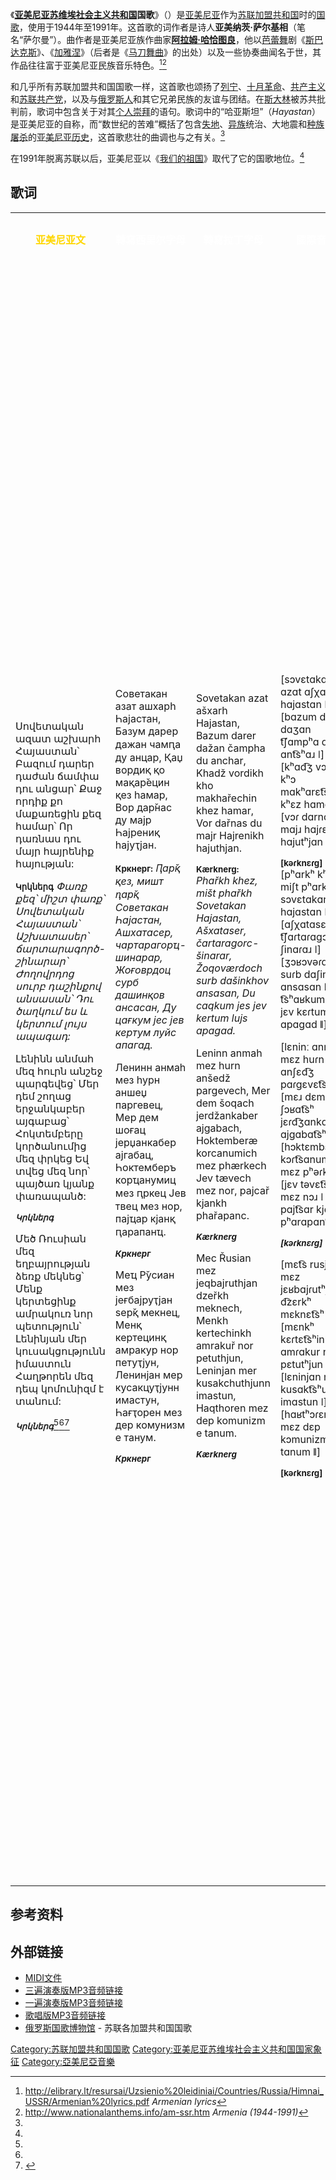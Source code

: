 {{Infobox Anthem
|title         = Հայկական ՍՍՀ օրհներգ
|transcription = 
|chinese_title = 亚美尼亚苏维埃社会主义共和国国歌
|prefix        = 国歌
|image          = Flag of the Armenian Soviet Socialist Republic.svg
|image_size     = 220
|caption        = 亚美尼亚苏维埃社会主义共和国国旗
|country       = {{flag|Armenian SSR}}
|author        = 亚美纳茨·萨尔基相
|composer      = [[阿拉姆·哈恰图良|阿拉姆·哈恰图良]]
|music_date    = 1944
|adopted       = 1944
|until         = 1991
}}
《'''[[亚美尼亚苏维埃社会主义共和国|亚美尼亚苏维埃社会主义共和国]]国歌'''》（{{lang-hy|Հայկական ՍՍՀ օրհներգ}}）是[[亚美尼亚|亚美尼亚]]作为[[苏联|苏联]][[加盟共和国|加盟共和国]]时的[[国歌|国歌]]，使用于1944年至1991年。这首歌的词作者是诗人'''亚美纳茨·萨尔基相'''（笔名“萨尔曼”）。曲作者是亚美尼亚族作曲家'''[[阿拉姆·哈恰图良|阿拉姆·哈恰图良]]'''，他以[[芭蕾舞|芭蕾舞]]剧《[[斯巴达克斯|斯巴达克斯]]》、《[[加雅涅|加雅涅]]》（后者是《[[马刀舞曲|马刀舞曲]]》的出处）以及一些协奏曲闻名于世，其作品往往富于亚美尼亚民族音乐特色。<ref name="elibrary">http://elibrary.lt/resursai/Uzsienio%20leidiniai/Countries/Russia/Himnai_USSR/Armenian%20lyrics.pdf {{Wayback|url=http://elibrary.lt/resursai/Uzsienio%20leidiniai/Countries/Russia/Himnai_USSR/Armenian%20lyrics.pdf |date=20200705224056 }} ''Armenian lyrics''</ref><ref name="info">http://www.nationalanthems.info/am-ssr.htm {{Wayback|url=http://www.nationalanthems.info/am-ssr.htm |date=20200612104749 }} ''Armenia (1944-1991)''</ref>

和几乎所有苏联加盟共和国国歌一样，这首歌也颂扬了[[列宁|列宁]]、[[十月革命|十月革命]]、[[共产主义|共产主义]]和[[苏联共产党|苏联共产党]]，以及与[[俄罗斯人|俄罗斯人]]和其它兄弟民族的友谊与团结。在[[斯大林|斯大林]]被苏共批判前，歌词中包含关于对其[[个人崇拜|个人崇拜]]的语句。歌词中的“哈亚斯坦”（''Hayastan''）是亚美尼亚的自称，而“数世纪的苦难”概括了包含[[亞拉拉特山|失地]]、[[奥斯曼帝国|异族]]统治、大地震和[[亚美尼亚大屠杀|种族屠杀]]的[[亚美尼亚历史|亚美尼亚历史]]，这首歌悲壮的曲调也与之有关。<ref name="info"/>

在1991年脱离苏联以后，亚美尼亚以《[[我们的祖国_(亚美尼亚)|我们的祖国]]》取代了它的国歌地位。<ref name="info"/>

== 歌词 ==

{|class="wikitable" style="text-align:center"
|-
|bgcolor="#D40000"|<div style="color:gold;text-align:center">'''亚美尼亚文'''</div>
|bgcolor="#D40000"|<div style="color:white;text-align:center">'''轉寫西里尔字母'''</div>
|bgcolor="#0039A6"|<div style="color:white;text-align:center">'''轉寫拉丁字母'''</div>
|bgcolor="#D40000"|<div style="color:white;text-align:center">'''國際音標'''</div>
|bgcolor="#D40000"|<div style="color:white;text-align:center">'''中译文'''</div>
|-
|<poem>Սովետական ազատ աշխարհ Հայաստան՝
Բազում դարեր դաժան ճամփա դու անցար՝
Քաջ որդիք քո մաքառեցին քեզ համար՝
Որ դառնաս դու մայր հայրենիք հայության:

<small>'''Կրկներգ'''</small>
''Փառք քեզ՝ միշտ փառք՝ Սովետական Հայաստան՝''
''Աշխատասեր՝ ճարտարագործ-շինարար՝''
''Ժողովրդոց սուրբ դաշինքով անսասան՝''
''Դու ծաղկում ես և կերտում լույս ապագադ:''

Լենինն անմահ մեզ հուրն անշեջ պարգեվեց՝
Մեր դեմ շողաց երջանկաբեր այգաբաց՝
Հոկտեմբերը կործանումից մեզ փրկեց
Եվ տվեց մեզ նոր՝ պայծառ կյանք փառապանծ:

<small>'''''Կրկներգ'''''</small>

Մեծ Ռուսիան մեզ եղբայրության ձեռք մեկնեց՝
Մենք կերտեցինք ամրակուռ նոր պետություն՝
Լենինյան մեր կուսակցությունն իմաստուն
Հաղթորեն մեզ դեպ կոմունիզմ է տանում:

<small>'''''Կրկներգ'''''</small><ref name="elibrary"/><ref name="info"/><ref name="ՍՈՑԻԱԼԻԶՄ">{{Cite web |url=http://socialism.am/culture/2018-08-20-18-15-13.html |title=Հայկական Սովետական Սոցիալիստական Հանրապետություն օրհներգ |accessdate=2020-07-31 |archive-date=2020-07-05 |archive-url=https://web.archive.org/web/20200705161641/http://socialism.am/culture/2018-08-20-18-15-13.html |dead-url=no }}</ref></poem>
|<poem lang="hy-cyrl">Советакан азат ашхарһ Һајастан,
Базум дарер дажан чамԥа ду анцар,
Қаџ вордиқ қо мақар̌ецин қез һамар,
Вор дар̌нас ду мајр Һајрениқ һајуҭјан.

<small>'''Кркнерг:'''</small>
''Ԥар̌қ қез, мишт ԥар̌қ Советакан Һајастан,''
''Ашхатасер, чартарагорҵ-шинарар,''
''Жоғоврдоц сурб дашинқов ансасан,''
''Ду цағкум јес јев кертум луйс апагад.''

Ленинн анмаһ мез һурн аншеџ паргевец,
Мер дем шоғац јерџанкабер ајгабац,
Һоктемберъ корҵанумиц мез ԥркец
Јев твец мез нор, пајҵар кјанқ ԥарапанҵ.

<small>'''''Кркнерг'''''</small>

Меҵ Р̌усиан мез јеғбајруҭјан ѕер̌қ мекнец,
Менқ кертецинқ амракур нор петуҭјун,
Ленинјан мер кусакцуҭјунн имастун,
Һағҭорен мез дер комунизм е танум.

<small>'''''Кркнерг'''''</small></poem>
|<poem lang="hy-latn">Sovetakan azat ašxarh Hajastan,
Bazum darer dažan čampha du anchar,
Khadž vordikh kho makhařechin khez hamar,
Vor dařnas du majr Hajrenikh hajuthjan.

<small>'''Kærknerg:'''</small>
''Phařkh khez, mišt phařkh Sovetakan Hajastan,''
''Ašxataser, čartaragorc-šinarar,''
''Žoqoværdoch surb dašinkhov ansasan,''
''Du caqkum jes jev kertum lujs apagad.''

Leninn anmah mez hurn anšedž pargevech,
Mer dem šoqach jerdžankaber ajgabach,
Hoktemberæ korcanumich mez phærkech
Jev tævech mez nor, pajcař kjankh phařapanc.

<small>'''''Kærknerg'''''</small>

Mec Řusian mez jeqbajruthjan dzeřkh meknech,
Menkh kertechinkh amrakuř nor petuthjun,
Leninjan mer kusakchuthjunn imastun,
Haqthoren mez dep komunizm e tanum.

<small>'''''Kærknerg'''''</small></poem>
|<poem>[sɔvɛtɑkɑn ɑzɑt ɑʃχɑɾh hɑjɑstɑn ǀ]
[bɑzum dɑɾɛɹ dɑʒɑn t͡ʃɑmpʰɑ du ɑnt͡sʰɑɹ ǀ]
[kʰɑd͡ʒ vɔɾdikʰ kʰɔ mɑkʰɑrɛt͡sʰin kʰɛz hɑmɑɹ ǀ]
[vɔɾ dɑrnɑs du mɑjɹ hɑjɾɛnikʰ hɑjutʰjɑn ǁ]

<small>'''[kəɾknɛɾg]'''</small>
[pʰɑrkʰ kʰɛz ǀ miʃt pʰɑrkʰ sɔvɛtɑkɑn hɑjɑstɑn ǀ]
[ɑʃχɑtɑsɛɹ ǀ t͡ʃɑɾtɑɾɑgɔɾt͡s ʃinɑɾɑɹ ǀ]
[ʒɔʁɔvəɾdɔt͡sʰ suɾb dɑʃinkʰɔv ɑnsɑsɑn ǀ]
[du t͡sʰɑʁkum jɛs jɛv kɛɾtum lujs ɑpɑgɑd ǁ]

[lɛninː ɑnmɑh mɛz huɾn ɑnʃɛd͡ʒ pɑɾgɛvɛt͡sʰ ǀ]
[mɛɹ dɛm ʃɔʁɑt͡sʰ jɛɾd͡ʒɑnkɑbɛɹ ɑjgɑbɑt͡sʰ ǀ]
[hɔktɛmbɛɾə kɔɾt͡sɑnumit͡sʰ mɛz pʰəɾkɛt͡sʰ]
[jɛv təvɛt͡sʰ mɛz nɔɹ ǀ pɑjt͡sɑr kjɑnkʰ pʰɑrɑpɑnt͡s ǁ]

<small>'''''[kəɾknɛɾg]'''''</small>

[mɛt͡s rusjɑn mɛz jɛʁbɑjɾutʰjɑn d͡zɛrkʰ mɛknɛt͡sʰ ǀ]
[mɛnkʰ kɛɾtɛt͡sʰinkʰ ɑmɾɑkur nɔɹ pɛtutʰjun ǀ]
[lɛninjɑn mɛɹ kusɑkt͡sʰutʰjunː imɑstun ǀ]
[hɑʁtʰɔɾɛn mɛz dɛp kɔmunizm ɛ tɑnum ǁ]

<small>'''[kəɾknɛɾg]'''</small></poem>
|<poem>自由的苏维埃大地——哈亚斯坦！
您穿越了数世纪的苦难路。
英勇的儿女为您不懈斗争，
将您建成我们民族的祖国。

<small>'''副歌：'''</small>
''万代荣耀归苏维埃哈亚斯坦！''
''缔造者和建设者不辞劳苦。''
''人民的神圣同盟牢不可破，''
''它创造着灿烂繁荣的未来。''

不朽的[[列宁|列宁]]送来永恒火种，
让那幸福的黎明普照众生。
[[十月革命|十月革命]]救国于水火之中，
赋予我们光芒万丈的新生。

<small>'''''副歌'''''</small>

伟大[[俄罗斯|俄罗斯]]伸出友谊之手。
兄弟民族共筑强盛新家园。
列宁的党，英明可靠的我党，
领导我们去实现[[共产主义|共产主义]]！

<small>'''''副歌'''''</small></poem>
|}

== 参考资料 ==
<references/>

{{Anthem History
| Nation = 亚美尼亚
| Flag = Flag_of_Armenia.svg
| Year1 = 1918–22
| Name1 = [[我們的祖國_(亞美尼亞)|我们的祖国]]
| Year2 = 1944–91
| Name2 = '''亚美尼亚苏维埃社会主义共和国国歌'''
| Year3 = 1991–
| Name3 = [[我們的祖國_(亞美尼亞)|我们的祖国]]
}}

==外部链接==
* [https://web.archive.org/web/20100925130331/http://nationalanthems.info/am-ssr.mid MIDI文件]
* [http://media.vad1.com/temporary_url_20140405ksjrf/anthem-ssr-armenian-instr-1968.mp3 三遍演奏版MP3音频链接] {{Wayback|url=http://media.vad1.com/temporary_url_20140405ksjrf/anthem-ssr-armenian-instr-1968.mp3 |date=20211001175015 }}
* [http://media.vad1.com/temporary_url_20140405ksjrf/anthem-ssr-armenian-instr-short-1968.mp3 一遍演奏版MP3音频链接] {{Wayback|url=http://media.vad1.com/temporary_url_20140405ksjrf/anthem-ssr-armenian-instr-short-1968.mp3 |date=20211001175015 }}
* [http://marxists.org/history/ussr/sounds/mp3/anthems/Armenia.mp3 歌唱版MP3音频链接]{{Wayback|url=http://marxists.org/history/ussr/sounds/mp3/anthems/Armenia.mp3 |date=20110606062114 }}
* [https://web.archive.org/web/20050524082135/http://www.hymn.ru/15-union-republics/index-en.html 俄罗斯国歌博物馆] - 苏联各加盟共和国国歌

{{苏联加盟共和国国歌}}

[[Category:苏联加盟共和国国歌|Category:苏联加盟共和国国歌]]
[[Category:亚美尼亚苏维埃社会主义共和国国家象征|Category:亚美尼亚苏维埃社会主义共和国国家象征]]
[[Category:亞美尼亞音樂|Category:亞美尼亞音樂]]